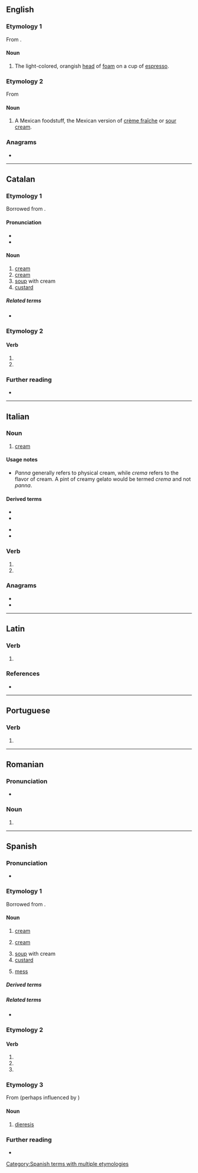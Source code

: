 {{also|Crema|cremá|créma|cremà|cremă}}
==English==

===Etymology 1===
From {{etyl|it|en}}.

====Noun====
{{en-noun|~}}

# The light-colored, orangish [[head]] of [[foam]] on a cup of [[espresso]].

===Etymology 2===
From {{etyl|es|en}}

====Noun====
{{en-noun|-}}

# A Mexican foodstuff, the Mexican version of [[crème fraîche]] or [[sour cream]].

===Anagrams===
* {{anagrams|en|a=acemr|Carme|McRae|crame|cream|macer|recam}}

----

==Catalan==

===Etymology 1===
Borrowed from {{bor|ca|fr|crème}}.

====Pronunciation====
* {{ca-IPA|é}}
* {{audio|ca|LL-Q7026 (cat)-Millars-crema.wav|Audio (Valencian)}}

====Noun====
{{ca-noun|f}}

# [[cream]] {{gloss|fat part of milk}}
# [[cream]] {{gloss|skin product}}
# [[soup]] with cream
# [[custard]]

=====Related terms=====
* {{l|ca|crem}}

===Etymology 2===
{{nonlemma}}

====Verb====
{{head|ca|verb form}}

# {{ca-verb form of|p=3|n=sg|t=pres|m=ind|cremar}}
# {{ca-verb form of|p=2|n=sg|m=impr|cremar}}

===Further reading===
* {{R:IEC2}}

----

==Italian==

===Noun===
{{it-noun|f}}

# [[cream]]

====Usage notes====
* ''Panna'' generally refers to physical cream, while ''crema'' refers to the flavor of cream. A pint of creamy gelato would be termed ''crema'' and not ''panna''.

====Derived terms====
{{der-top}}
* {{l|it|crema solare}}
* {{l|it|cremino}}
{{der-mid}}
* {{l|it|cremoso}}
* {{l|it|scremare}}
{{der-bottom}}

===Verb===
{{head|it|verb form}}

# {{inflection of|it|cremare||3|s|pres}}
# {{inflection of|it|cremare||2|s|imp}}

===Anagrams===
* {{l|it|carme}}
* {{l|it|marce}}

----

==Latin==

===Verb===
{{la-verb-form|cremā}}

# {{inflection of|la|cremō||2|s|pres|actv|impr}}

===References===
* {{R:du Cange}}

----

==Portuguese==

===Verb===
{{head|pt|verb form}}

# {{pt-verb-form-of|cremar}}

----

==Romanian==

===Pronunciation===
* {{IPA|ro|[ˈkrema]}}

===Noun===
{{head|ro|noun form|g=f}}

# {{noun form of|ro|cremă||def|nom//acc|s}}

----

==Spanish==

===Pronunciation===
* {{es-IPA}}

===Etymology 1===
Borrowed from {{bor|es|fr|crème}}.

====Noun====
{{es-noun|f}}

# [[cream]] {{gloss|cosmetic product}}
# {{lb|es|Latin America}} [[cream]] {{gloss|dairy product}}
#: {{syn|es|nata|q1=Spain}}
# [[soup]] with cream
# [[custard]]
# {{lb|es|Latin America|colloquial}} [[mess]] {{gloss|disorder}}

=====Derived terms=====
{{col3|es
|crema agria
|crema catalana
|crema cortada
|crema hidratante
|crema pastelera
|{{l|es|mitad leche, mitad crema||half-and-half}}
}}

=====Related terms=====
* {{l|es|cremoso}}

===Etymology 2===
{{nonlemma}}

====Verb====
{{head|es|verb form}}

# {{es-verb form of|ending=ar|mood=imperative|sense=affirmative|pers=2|formal=no|number=singular|cremar}}
# {{es-verb form of|ending=ar|mood=indicative|tense=present|pers=2|formal=yes|number=singular|cremar}}
# {{es-verb form of|ending=ar|mood=indicative|tense=present|pers=3|number=singular|cremar}}

===Etymology 3===
From {{bor|es|grc|τρῆμα||[[perforation]], [[orifice]]}} (perhaps influenced by {{m|es|crema}})

====Noun====
{{es-noun|f}}

# {{lb|es|rare}} [[dieresis]]

===Further reading===
* {{R:DRAE 2001}}

[[Category:Spanish terms with multiple etymologies]]